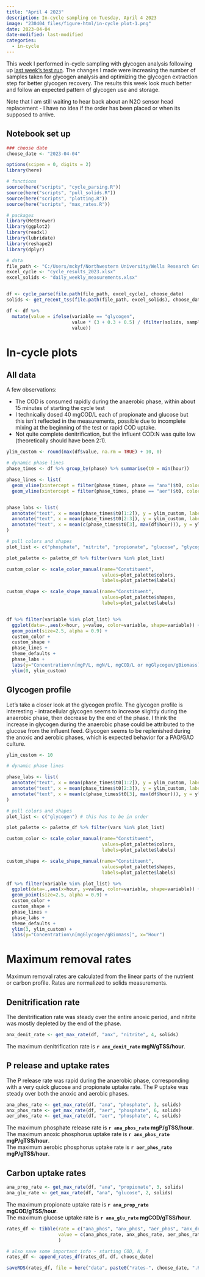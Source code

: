 ```yaml
---
title: "April 4 2023"
description: In-cycle sampling on Tuesday, April 4 2023
image: "230404_files/figure-html/in-cycle plot-1.png"
date: 2023-04-04
date-modified: last-modified
categories:
  - in-cycle
---
```


This week I performed in-cycle sampling with glycogen analysis following up [last week's test run](/posts/230330-in-cycle/230330.qmd). The changes I made were increasing the number of samples taken for glycogen analysis and optimizing the glycogen extraction step for better glycogen recovery. The results this week look much better and follow an expected pattern of glycogen use and storage.

Note that I am still waiting to hear back about an N2O sensor head replacement - I have no idea if the order has been placed or when its supposed to arrive. 

## Notebook set up

```r
### choose date 
choose_date <- "2023-04-04" 

options(scipen = 0, digits = 2)
library(here)

# functions
source(here("scripts", "cycle_parsing.R"))
source(here("scripts", "pull_solids.R"))
source(here("scripts", "plotting.R"))
source(here("scripts", "max_rates.R"))

# packages
library(MetBrewer)
library(ggplot2)
library(readxl)
library(lubridate)
library(reshape2)
library(dplyr)

# data
file_path <- "C:/Users/mckyf/Northwestern University/Wells Research Group - CANDO+P Reactor/04 Performance data/"
excel_cycle <- "cycle_results_2023.xlsx"
excel_solids <- "daily_weekly_measurements.xlsx"


df <- cycle_parse(file.path(file_path, excel_cycle), choose_date)
solids <- get_recent_tss(file.path(file_path, excel_solids), choose_date)

```



```r

df <- df %>% 
  mutate(value = ifelse(variable == "glycogen", 
                        value * (3 + 0.3 + 0.5) / (filter(solids, sample == "ml")$TSS * 5), 
                        value))

```


# In-cycle plots
## All data

A few observations: 

* The COD is consumed rapidly during the anaerobic phase, within about 15 minutes of starting the cycle test
* I technically dosed 40 mgCOD/L each of propionate and glucose but this isn't reflected in the measurements, possible due to incomplete mixing at the beginning of the test or rapid COD uptake.
* Not quite complete denitrification, but the influent COD:N was quite low (theoretically should have been 2:1). 
```r

ylim_custom <- round(max(df$value, na.rm = TRUE) + 10, 0)

# dynamic phase lines
phase_times <- df %>% group_by(phase) %>% summarise(t0 = min(hour))

phase_lines <- list(
  geom_vline(xintercept = filter(phase_times, phase == "anx")$t0, color="grey"),
  geom_vline(xintercept = filter(phase_times, phase == "aer")$t0, color="grey"))


phase_labs <- list(
  annotate("text", x = mean(phase_times$t0[1:2]), y = ylim_custom, label = "anaerobic"),
  annotate("text", x = mean(phase_times$t0[2:3]), y = ylim_custom, label = "anoxic"),
  annotate("text", x = mean(c(phase_times$t0[3], max(df$hour))), y = ylim_custom, label = "aerobic")
)

# pull colors and shapes
plot_list <- c("phosphate", "nitrite", "propionate", "glucose", "glycogen") # this has to be in order

plot_palette <- palette_df %>% filter(vars %in% plot_list)

custom_color <- scale_color_manual(name="Constituent",
                                   values=plot_palette$colors,
                                   labels=plot_palette$labels)

custom_shape <- scale_shape_manual(name="Constituent",
                                   values=plot_palette$shapes,
                                   labels=plot_palette$labels)


df %>% filter(variable %in% plot_list) %>%
  ggplot(data=.,aes(x=hour, y=value, color=variable, shape=variable)) +
  geom_point(size=2.5, alpha = 0.9) +
  custom_color +
  custom_shape +
  phase_lines +
  theme_defaults +
  phase_labs +
  labs(y="Concentration\n[mgP/L, mgN/L, mgCOD/L or mgGlycogen/gBiomass]", x="Hour") +
  ylim(0, ylim_custom)

```
## Glycogen profile

Let's take a closer look at the glycogen profile. The glycogen profile is interesting - intracellular glycogen seems to increase slightly during the anaerobic phase, then decrease by the end of the phase. I think the increase in glycogen during the anaerobic phase could be attributed to the glucose from the influent feed. Glycogen seems to be replenished during the anoxic and aerobic phases, which is expected behavior for a PAO/GAO culture. 

```r

ylim_custom <- 10

# dynamic phase lines

phase_labs <- list(
  annotate("text", x = mean(phase_times$t0[1:2]), y = ylim_custom, label = "anaerobic"),
  annotate("text", x = mean(phase_times$t0[2:3]), y = ylim_custom, label = "anoxic"),
  annotate("text", x = mean(c(phase_times$t0[3], max(df$hour))), y = ylim_custom, label = "aerobic")
)

# pull colors and shapes
plot_list <- c("glycogen") # this has to be in order

plot_palette <- palette_df %>% filter(vars %in% plot_list)

custom_color <- scale_color_manual(name="Constituent",
                                   values=plot_palette$colors,
                                   labels=plot_palette$labels)

custom_shape <- scale_shape_manual(name="Constituent",
                                   values=plot_palette$shapes,
                                   labels=plot_palette$labels)

df %>% filter(variable %in% plot_list) %>%
  ggplot(data=.,aes(x=hour, y=value, color=variable, shape=variable)) +
  geom_point(size=2.5, alpha = 0.9) +
  custom_color +
  custom_shape +
  phase_lines + 
  phase_labs + 
  theme_defaults + 
  ylim(3, ylim_custom) + 
  labs(y="Concentration\n[mgGlycogen/gBiomass]", x="Hour")

```



# Maximum removal rates

Maximum removal rates are calculated from the linear parts of the nutrient or carbon profile. Rates are normalized to solids measurements. 

## Denitrification rate

The denitrification rate was steady over the entire anoxic period, and nitrite was mostly depleted by the end of the phase. 

```r

anx_denit_rate <- get_max_rate(df, "anx", "nitrite", 4, solids)

```

The maximum denitrification rate is **`r anx_denit_rate` mgN/gTSS/hour**. 


## P release and uptake rates

The P release rate was rapid during the anaerobic phase, corresponding with a very quick glucose and propionate uptake rate. The P uptake was steady over both the anoxic and aerobic phases.

```r

ana_phos_rate <- get_max_rate(df, "ana", "phosphate", 3, solids)
anx_phos_rate <- get_max_rate(df, "aer", "phosphate", 6, solids)
aer_phos_rate <- get_max_rate(df, "aer", "phosphate", 4, solids)

```

The maximum phosphate release rate is **`r ana_phos_rate` mgP/gTSS/hour**.   
The maximum anoxic phosphorus uptake rate is **`r anx_phos_rate` mgP/gTSS/hour**.  
The maximum aerobic phosphorus uptake rate is **`r aer_phos_rate` mgP/gTSS/hour**.  


## Carbon uptake rates

```r

ana_prop_rate <- get_max_rate(df, "ana", "propionate", 3, solids)
ana_glu_rate <- get_max_rate(df, "ana", "glucose", 2, solids)

```

The maximum propionate uptake rate is **`r ana_prop_rate` mgCOD/gTSS/hour**.  
The maximum glucose uptake rate is **`r ana_glu_rate` mgCOD/gTSS/hour**.



```r
rates_df <- tibble(rate = c("ana_phos", "anx_phos", "aer_phos", "anx_denit", "ana_prop"),
                   value = c(ana_phos_rate, anx_phos_rate, aer_phos_rate, anx_denit_rate, ana_prop_rate),
                   )

# also save some important info - starting COD, N, P
rates_df <- append_rates_df(rates_df, df, choose_date)

saveRDS(rates_df, file = here("data", paste0("rates-", choose_date, ".RDS")))

```
